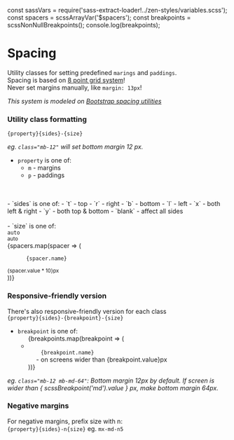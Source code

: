 const sassVars = require('sass-extract-loader!../zen-styles/variables.scss');
const spacers = scssArrayVar('$spacers');
const breakpoints = scssNonNullBreakpoints();
console.log(breakpoints);

<Meta title="Spacing" />

# Spacing

Utility classes for setting predefined `marings` and `paddings`.<br/>
Spacing is based on [8 point grid system](https://builttoadapt.io/intro-to-the-8-point-grid-system-d2573cde8632)!<br/>
Never set margins manually, like `margin: 13px`!

*This system is modeled on [Bootstrap spacing utilities](https://getbootstrap.com/docs/4.5/utilities/spacing/)*

### Utility class formatting<br />
`{property}{sides}-{size}`

*eg. `class="mb-12"` will set bottom margin 12 px.*

- `property` is one of:
  - `m` - margins
  - `p` - paddings
<br/>
<br/>
- `sides` is one of:
  - `t` - top
  - `r` - right
  - `b` - bottom
  - `l` - left
  - `x` - both left & right
  - `y` - both top & bottom
  - `blank` - affect all sides
<br/>
<br/>
- `size` is one of:
<div style={{display: 'flex'}}>
  <div>
    <code>auto</code><br/>
    <small>auto</small>
  </div>
  {spacers.map(spacer => (
  <div key={spacer.name} style={{'marginLeft': '12px'}}>
    <code>
      {spacer.name}
    </code><br/>
    <small>{spacer.value * 10}px</small>
  </div>
  ))}
</div>

### Responsive-friendly version
There's also responsive-friendly version for each class<br/>
`{property}{sides}-{breakpoint}-{size}`

- `breakpoint` is one of:
  <ul>
  {breakpoints.map(breakpoint => (
  <li key={breakpoint.name} style={{'marginLeft': '12px'}}>
    <code>
      {breakpoint.name}
    </code> - on screens wider than {breakpoint.value}px
  </li>
  ))}
  </ul>

<p>
  <i>
    eg.
    <code>class="mb-12 mb-md-64"</code>:
    Bottom margin 12px by default. If screen is wider than
    <span> { scssBreakpoint('md').value }</span>
    px, make bottom margin 64px.
  </i>
</p>

### Negative margins
For negative margins, prefix size with n:<br/>
`{property}{sides}-n{size}`
eg. `mx-md-n5`
